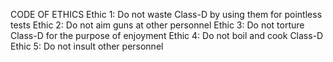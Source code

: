 CODE OF ETHICS
Ethic 1: Do not waste Class-D by using them for pointless tests
Ethic 2: Do not aim guns at other personnel
Ethic 3: Do not torture Class-D for the purpose of enjoyment
Ethic 4: Do not boil and cook Class-D 
Ethic 5: Do not insult other personnel 
